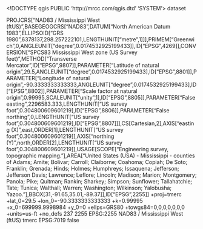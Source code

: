<!DOCTYPE qgis PUBLIC 'http://mrcc.com/qgis.dtd' 'SYSTEM'>
<qgis version="3.28.8-Firenze">
  <identifier></identifier>
  <parentidentifier></parentidentifier>
  <language></language>
  <type>dataset</type>
  <title></title>
  <abstract></abstract>
  <links/>
  <fees></fees>
  <encoding></encoding>
  <crs>
    <spatialrefsys nativeFormat="Wkt">
      <wkt>PROJCRS["NAD83 / Mississippi West (ftUS)",BASEGEOGCRS["NAD83",DATUM["North American Datum 1983",ELLIPSOID["GRS 1980",6378137,298.257222101,LENGTHUNIT["metre",1]]],PRIMEM["Greenwich",0,ANGLEUNIT["degree",0.0174532925199433]],ID["EPSG",4269]],CONVERSION["SPCS83 Mississippi West zone (US Survey feet)",METHOD["Transverse Mercator",ID["EPSG",9807]],PARAMETER["Latitude of natural origin",29.5,ANGLEUNIT["degree",0.0174532925199433],ID["EPSG",8801]],PARAMETER["Longitude of natural origin",-90.3333333333333,ANGLEUNIT["degree",0.0174532925199433],ID["EPSG",8802]],PARAMETER["Scale factor at natural origin",0.99995,SCALEUNIT["unity",1],ID["EPSG",8805]],PARAMETER["False easting",2296583.333,LENGTHUNIT["US survey foot",0.304800609601219],ID["EPSG",8806]],PARAMETER["False northing",0,LENGTHUNIT["US survey foot",0.304800609601219],ID["EPSG",8807]]],CS[Cartesian,2],AXIS["easting (X)",east,ORDER[1],LENGTHUNIT["US survey foot",0.304800609601219]],AXIS["northing (Y)",north,ORDER[2],LENGTHUNIT["US survey foot",0.304800609601219]],USAGE[SCOPE["Engineering survey, topographic mapping."],AREA["United States (USA) - Mississippi - counties of Adams; Amite; Bolivar; Carroll; Claiborne; Coahoma; Copiah; De Soto; Franklin; Grenada; Hinds; Holmes; Humphreys; Issaquena; Jefferson; Jefferson Davis; Lawrence; Leflore; Lincoln; Madison; Marion; Montgomery; Panola; Pike; Quitman; Rankin; Sharkey; Simpson; Sunflower; Tallahatchie; Tate; Tunica; Walthall; Warren; Washington; Wilkinson; Yalobusha; Yazoo."],BBOX[31,-91.65,35.01,-89.37]],ID["EPSG",2255]]</wkt>
      <proj4>+proj=tmerc +lat_0=29.5 +lon_0=-90.3333333333333 +k=0.99995 +x_0=699999.9998984 +y_0=0 +ellps=GRS80 +towgs84=0,0,0,0,0,0,0 +units=us-ft +no_defs</proj4>
      <srsid>237</srsid>
      <srid>2255</srid>
      <authid>EPSG:2255</authid>
      <description>NAD83 / Mississippi West (ftUS)</description>
      <projectionacronym>tmerc</projectionacronym>
      <ellipsoidacronym>EPSG:7019</ellipsoidacronym>
      <geographicflag>false</geographicflag>
    </spatialrefsys>
  </crs>
  <extent/>
</qgis>
